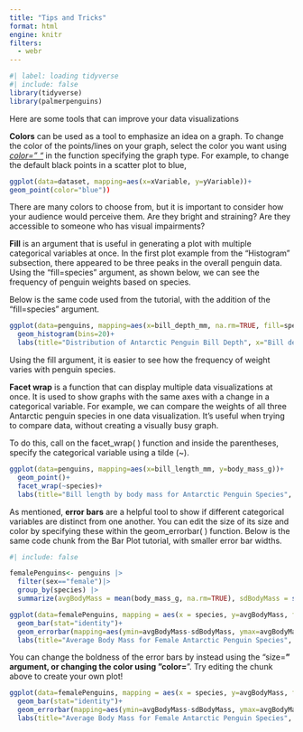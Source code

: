 ```yaml
---
title: "Tips and Tricks"
format: html
engine: knitr
filters:
  - webr
---
```


```r
#| label: loading tidyverse
#| include: false 
library(tidyverse)
library(palmerpenguins)
```

Here are some tools that can improve your data visualizations

**Colors** can be used as a tool to emphasize an idea on a graph. To change the color of the points/lines on your graph, select the color you want using [*color=" "*]{.underline} in the function specifying the graph type. For example, to change the default black points in a scatter plot to blue,

``` r
ggplot(data=dataset, mapping=aes(x=xVariable, y=yVariable))+ 
geom_point(color="blue"))
```

There are many colors to choose from, but it is important to consider how your audience would perceive them. Are they bright and straining? Are they accessible to someone who has visual impairments?

**Fill** is an argument that is useful in generating a plot with multiple categorical variables at once. In the first plot example from the "Histogram" subsection, there appeared to be three peaks in the overall penguin data. Using the "fill=species" argument, as shown below, we can see the frequency of penguin weights based on species.

Below is the same code used from the tutorial, with the addition of the "fill=species" argument.

```r
ggplot(data=penguins, mapping=aes(x=bill_depth_mm, na.rm=TRUE, fill=species))+
  geom_histogram(bins=20)+
  labs(title="Distribution of Antarctic Penguin Bill Depth", x="Bill depth (mm)", y="Frequency")

```

Using the fill argument, it is easier to see how the frequency of weight varies with penguin species.

**Facet wrap** is a function that can display multiple data visualizations at once. It is used to show graphs with the same axes with a change in a categorical variable. For example, we can compare the weights of all three Antarctic penguin species in one data visualization. It's useful when trying to compare data, without creating a visually busy graph.

To do this, call on the facet_wrap( ) function and inside the parentheses, specify the categorical variable using a tilde (\~).

```r
ggplot(data=penguins, mapping=aes(x=bill_length_mm, y=body_mass_g))+ 
  geom_point()+ 
  facet_wrap(~species)+ 
  labs(title="Bill length by body mass for Antarctic Penguin Species", x="Bill length (mm)", y="Body mass (g)")

```

As mentioned, **error bars** are a helpful tool to show if different categorical variables are distinct from one another. You can edit the size of its size and color by specifying these within the geom_errorbar( ) function. Below is the same code chunk from the Bar Plot tutorial, with smaller error bar widths.

```r
#| include: false

femalePenguins<- penguins |>
  filter(sex=="female")|>
  group_by(species) |>
  summarize(avgBodyMass = mean(body_mass_g, na.rm=TRUE), sdBodyMass = sd(body_mass_g, na.rm=TRUE))
```

```r
ggplot(data=femalePenguins, mapping = aes(x = species, y=avgBodyMass, fill = species))+
  geom_bar(stat="identity")+
  geom_errorbar(mapping=aes(ymin=avgBodyMass-sdBodyMass, ymax=avgBodyMass+sdBodyMass), width = 0.5)+
  labs(title="Average Body Mass for Female Antarctic Penguin Species", x="Penguin species", y="Average body mass (g)")
```

You can change the boldness of the error bars by instead using the "size=__" argument, or changing the color using "color=__". Try editing the chunk above to create your own plot!

```r
ggplot(data=femalePenguins, mapping = aes(x = species, y=avgBodyMass, fill = species))+
  geom_bar(stat="identity")+
  geom_errorbar(mapping=aes(ymin=avgBodyMass-sdBodyMass, ymax=avgBodyMass+sdBodyMass), width = 0.5)+
  labs(title="Average Body Mass for Female Antarctic Penguin Species", x="Penguin species", y="Average body mass (g)")
```




